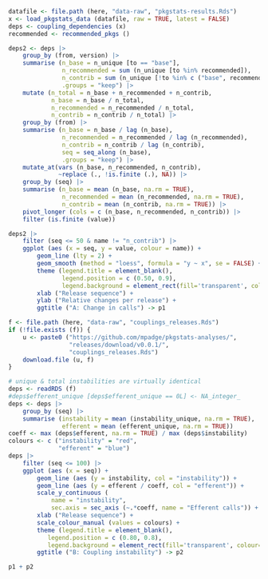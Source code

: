 

```r
datafile <- file.path (here, "data-raw", "pkgstats-results.Rds")
x <- load_pkgstats_data (datafile, raw = TRUE, latest = FALSE) 
deps <- coupling_dependencies (x)
recommended <- recommended_pkgs ()
```
```r
deps2 <- deps |>
    group_by (from, version) |>
    summarise (n_base = n_unique [to == "base"],
               n_recommended = sum (n_unique [to %in% recommended]),
               n_contrib = sum (n_unique [!to %in% c ("base", recommended)]),
               .groups = "keep") |>
    mutate (n_total = n_base + n_recommended + n_contrib,
            n_base = n_base / n_total,
            n_recommended = n_recommended / n_total,
            n_contrib = n_contrib / n_total) |>
    group_by (from) |>
    summarise (n_base = n_base / lag (n_base),
               n_recommended = n_recommended / lag (n_recommended),
               n_contrib = n_contrib / lag (n_contrib),
               seq = seq_along (n_base),
               .groups = "keep") |>
    mutate_at(vars (n_base, n_recommended, n_contrib),
              ~replace (., !is.finite (.), NA)) |>
    group_by (seq) |>
    summarise (n_base = mean (n_base, na.rm = TRUE),
               n_recommended = mean (n_recommended, na.rm = TRUE),
               n_contrib = mean (n_contrib, na.rm = TRUE)) |>
    pivot_longer (cols = c (n_base, n_recommended, n_contrib)) |>
    filter (is.finite (value))

deps2 |>
    filter (seq <= 50 & name != "n_contrib") |>
    ggplot (aes (x = seq, y = value, colour = name)) +
        geom_line (lty = 2) +
        geom_smooth (method = "loess", formula = "y ~ x", se = FALSE) +
        theme (legend.title = element_blank(),
               legend.position = c (0.50, 0.9),
               legend.background = element_rect(fill='transparent', colour='transparent')) +
        xlab ("Release sequence") +
        ylab ("Relative changes per release") +
        ggtitle ("A: Change in calls") -> p1
```


```r
f <- file.path (here, "data-raw", "couplings_releases.Rds")
if (!file.exists (f)) {
    u <- paste0 ("https://github.com/mpadge/pkgstats-analyses/",
                 "releases/download/v0.0.1/",
                 "couplings_releases.Rds")
    download.file (u, f)
}
```

```r
# unique & total instabilities are virtually identical
deps <- readRDS (f)
#deps$efferent_unique [deps$efferent_unique == 0L] <- NA_integer_
deps <- deps |>
    group_by (seq) |>
    summarise (instability = mean (instability_unique, na.rm = TRUE),
               efferent = mean (efferent_unique, na.rm = TRUE))
coeff <- max (deps$efferent, na.rm = TRUE) / max (deps$instability)
colours <- c ("instability" = "red",
              "efferent" = "blue")
deps |>
    filter (seq <= 100) |>
    ggplot (aes (x = seq)) +
        geom_line (aes (y = instability, col = "instability")) +
        geom_line (aes (y = efferent / coeff, col = "efferent")) +
        scale_y_continuous (
            name = "instability",
            sec.axis = sec_axis (~.*coeff, name = "Efferent calls")) +
        xlab ("Release sequence") +
        scale_colour_manual (values = colours) +
        theme (legend.title = element_blank(),
           legend.position = c (0.80, 0.8),
           legend.background = element_rect(fill='transparent', colour='transparent')) +
        ggtitle ("B: Coupling instability") -> p2
```

```r
p1 + p2
```
